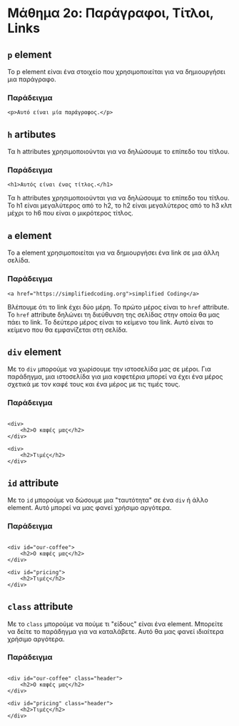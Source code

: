 # Μάθημα 2ο: Παράγραφοι, Τίτλοι, Links

## `p` element

Το p element είναι ένα στοιχείο που χρησιμοποιείται για να δημιουργήσει μια παράγραφο.

### Παράδειγμα

```
<p>Αυτό είναι μία παράγραφος.</p>
```

## `h` artibutes

Τα h attributes χρησιμοποιούνται για να δηλώσουμε το επίπεδο του τίτλου.

### Παράδειγμα

```
<h1>Αυτός είναι ένας τίτλος.</h1>
```
Τα h attributes χρησιμοποιούνται για να δηλώσουμε το επίπεδο του τίτλου.
Το h1 είναι μεγαλύτερος από το h2, το h2 είναι μεγαλύτερος από το h3 κλπ μέχρι το h6 που είναι ο μικρότερος τίτλος.

## `a` element

Το a element χρησιμοποιείται για να δημιουργήσει ένα link σε μια άλλη σελίδα.

### Παράδειγμα

```
<a href="https://simplifiedcoding.org">simplified Coding</a>
```

Βλέπουμε ότι το link έχει δύο μέρη. 
Το πρώτο μέρος είναι το `href` attribute. Το `href` attribute δηλώνει τη διεύθυνση της σελίδας στην οποία θα μας πάει το link. 
Το δεύτερο μέρος είναι το κείμενο του link. Αυτό είναι το κείμενο που θα εμφανίζεται στη σελίδα.

## `div` element

Με το `div` μπορούμε να χωρίσουμε την ιστοσελίδα μας σε μέροι.
Για παράδηγμα, μια ιστοσελίδα για μια καφετέρια μπορεί να έχει ένα μέρος σχετικά με τον καφέ τους και ένα μέρος με τις τιμές τους.

### Παράδειγμα

```

<div>
    <h2>Ο καφές μας</h2>
</div>

<div>
    <h2>Τιμές</h2>
</div>

```

## `id` attribute

Με το `id` μπορούμε να δώσουμε μια "ταυτότητα" σε ένα `div` ή άλλο element.
Αυτό μπορεί να μας φανεί χρήσιμο αργότερα.

### Παράδειγμα

```

<div id="our-coffee">
    <h2>Ο καφές μας</h2>
</div>

<div id="pricing">
    <h2>Τιμές</h2>
</div>

```

## `class` attribute

Με το `class` μπορούμε να πούμε τι "είδους" είναι ένα element. Μπορείτε να δείτε το παράδηγμα για να καταλάβετε.
Αυτό θα μας φανεί ιδιαίτερα χρήσιμο αργότερα.

### Παράδειγμα

```

<div id="our-coffee" class="header">
    <h2>Ο καφές μας</h2>
</div>

<div id="pricing" class="header">
    <h2>Τιμές</h2>
</div>

```
